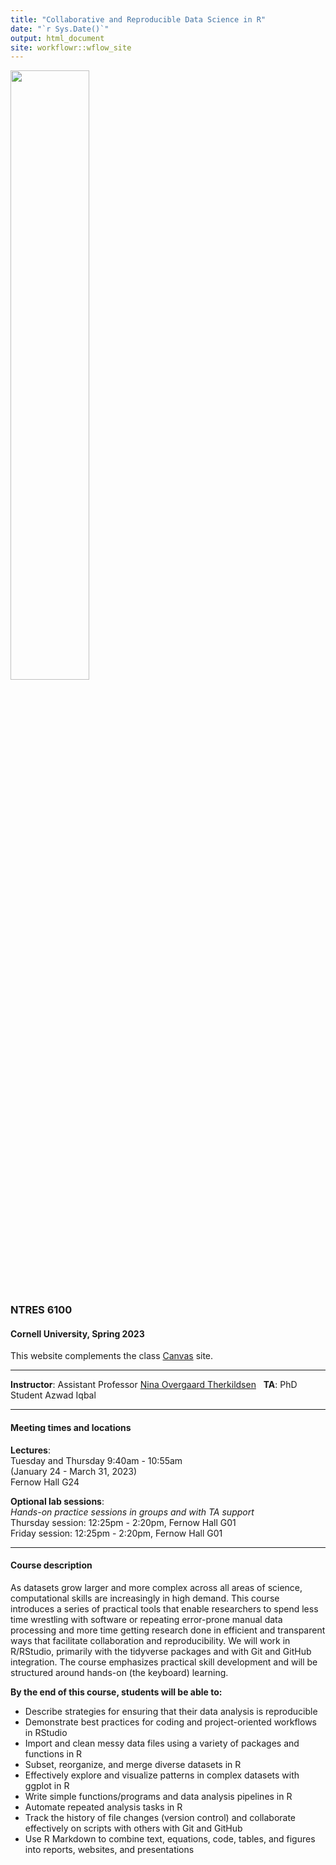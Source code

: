 ```yaml
---
title: "Collaborative and Reproducible Data Science in R"
date: "`r Sys.Date()`"
output: html_document
site: workflowr::wflow_site
---
```


![](assets/logo.png){width=50%}  

### NTRES 6100 

#### Cornell University, Spring 2023


This website complements the class [Canvas](https://canvas.cornell.edu/courses/51175) site.  

***

**Instructor**: Assistant Professor [Nina Overgaard Therkildsen](https://www.therkildsenlab.com)
&nbsp;
**TA**: PhD Student Azwad Iqbal

***
#### Meeting times and locations

**Lectures**:  
Tuesday and Thursday 9:40am - 10:55am  
(January 24 - March 31, 2023)   
Fernow Hall G24 

**Optional lab sessions**:  
*Hands-on practice sessions in groups and with TA support*  
Thursday session: 12:25pm - 2:20pm, Fernow Hall G01  
Friday session: 12:25pm - 2:20pm, Fernow Hall G01  


***

#### Course description    

As datasets grow larger and more complex across all areas of science, computational skills are increasingly in high demand. This course introduces a series of practical tools that enable researchers to spend less time wrestling with software or repeating error-prone manual data processing and more time getting research done in efficient and transparent ways that facilitate collaboration and reproducibility. We will work in R/RStudio, primarily with the tidyverse packages and with Git and GitHub integration. The course emphasizes practical skill development and will be structured around hands-on (the keyboard) learning.  

**By the end of this course, students will be able to:**  

* Describe strategies for ensuring that their data analysis is reproducible  
* Demonstrate best practices for coding and project-oriented workflows in RStudio  
* Import and clean messy data files using a variety of packages and functions in R  
* Subset, reorganize, and merge diverse datasets in R  
* Effectively explore and visualize patterns in complex datasets with ggplot in R  
* Write simple functions/programs and data analysis pipelines in R  
* Automate repeated analysis tasks in R  
* Track the history of file changes (version control) and collaborate effectively on scripts with others with Git and GitHub  
* Use R Markdown to combine text, equations, code, tables, and figures into reports, websites, and presentations  

